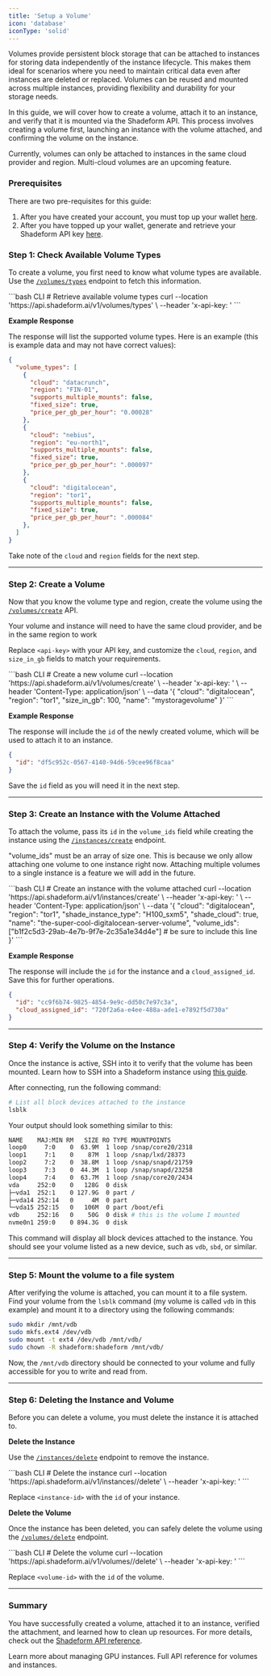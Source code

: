 ```yaml
---
title: 'Setup a Volume'
icon: 'database'
iconType: 'solid'
---
```


Volumes provide persistent block storage that can be attached to instances for storing data independently of the instance lifecycle. This makes them ideal for scenarios where you need to maintain critical data even after instances are deleted or replaced. Volumes can be reused and mounted across multiple instances, providing flexibility and durability for your storage needs.

In this guide, we will cover how to create a volume, attach it to an instance, and verify that it is mounted via the Shadeform API. This process involves creating a volume first, launching an instance with the volume attached, and confirming the volume on the instance.

Currently, volumes can only be attached to instances in the same cloud provider and region. Multi-cloud volumes are an upcoming feature.

### Prerequisites

There are two pre-requisites for this guide:
1. After you have created your account, you must top up your wallet [here](https://platform.shadeform.ai/settings/billing).
2. After you have topped up your wallet, generate and retrieve your Shadeform API key [here](https://platform.shadeform.ai/settings/api).

### Step 1: Check Available Volume Types

To create a volume, you first need to know what volume types are available. Use the [`/volumes/types`](https://docs.shadeform.ai/api-reference/volumes/volumes-types) endpoint to fetch this information.

<CodeGroup>
  ```bash CLI
  # Retrieve available volume types
  curl --location 'https://api.shadeform.ai/v1/volumes/types' \
  --header 'x-api-key: <api-key>'
  ```
</CodeGroup>

**Example Response**

The response will list the supported volume types. Here is an example (this is example data and may not have correct values):

```json Response
{
  "volume_types": [
    {
      "cloud": "datacrunch",
      "region": "FIN-01",
      "supports_multiple_mounts": false,
      "fixed_size": true,
      "price_per_gb_per_hour": "0.00028"
    },
    {
      "cloud": "nebius",
      "region": "eu-north1",
      "supports_multiple_mounts": false,
      "fixed_size": true,
      "price_per_gb_per_hour": ".000097"
    },
    {
      "cloud": "digitalocean",
      "region": "tor1",
      "supports_multiple_mounts": false,
      "fixed_size": true,
      "price_per_gb_per_hour": ".000084"
    },
  ]
}
```

Take note of the `cloud` and `region` fields for the next step.

---

### Step 2: Create a Volume

Now that you know the volume type and region, create the volume using the [`/volumes/create`](https://docs.shadeform.ai/api-reference/volumes/volumes-create) API.

<Note> Your volume and instance will need to have the same cloud provider, and be in the same region to work </Note>

Replace `<api-key>` with your API key, and customize the `cloud`, `region`, and `size_in_gb` fields to match your requirements.

<CodeGroup>
  ```bash CLI
  # Create a new volume
  curl --location 'https://api.shadeform.ai/v1/volumes/create' \
  --header 'x-api-key: <api-key>' \
  --header 'Content-Type: application/json' \
  --data '{
      "cloud": "digitalocean",
      "region": "tor1",
      "size_in_gb": 100,
      "name": "mystoragevolume"
  }'
  ```
</CodeGroup>

**Example Response**

The response will include the `id` of the newly created volume, which will be used to attach it to an instance.

```json Response
{
  "id": "df5c952c-0567-4140-94d6-59cee96f8caa"
}
```

Save the `id` field as you will need it in the next step.

---

### Step 3: Create an Instance with the Volume Attached

To attach the volume, pass its `id` in the `volume_ids` field while creating the instance using the [`/instances/create`](https://docs.shadeform.ai/api-reference/instances/instances-create) endpoint. 

<Note> "volume_ids" must be an array of size one. This is because we only allow attaching one volume to one instance right now. Attaching multiple volumes to a single instance is a feature we will add in the future. </Note>

<CodeGroup>
  ```bash CLI
  # Create an instance with the volume attached
  curl --location 'https://api.shadeform.ai/v1/instances/create' \
  --header 'x-api-key: <api-key>' \
  --header 'Content-Type: application/json' \
  --data '{
    "cloud": "digitalocean",
    "region": "tor1",
    "shade_instance_type": "H100_sxm5",
    "shade_cloud": true,
    "name": "the-super-cool-digitalocean-server-volume",
    "volume_ids": ["b1f2c5d3-29ab-4e7b-9f7e-2c35a1e34d4e"] # be sure to include this line
  }'
  ```
</CodeGroup>

**Example Response**

The response will include the `id` for the instance and a `cloud_assigned_id`. Save this for further operations.

```json Response
{
  "id": "cc9f6b74-9825-4854-9e9c-dd50c7e97c3a",
  "cloud_assigned_id": "720f2a6a-e4ee-488a-ade1-e7892f5d730a"
}
```

---

### Step 4: Verify the Volume on the Instance

Once the instance is active, SSH into it to verify that the volume has been mounted. Learn how to SSH into a Shadeform instance using [this guide](https://docs.shadeform.ai/getting-started/quickstart#sshing-into-the-instance).

After connecting, run the following command:

```bash
# List all block devices attached to the instance
lsblk
```

Your output should look something similar to this:

```bash
NAME    MAJ:MIN RM   SIZE RO TYPE MOUNTPOINTS
loop0     7:0    0  63.9M  1 loop /snap/core20/2318
loop1     7:1    0    87M  1 loop /snap/lxd/28373
loop2     7:2    0  38.8M  1 loop /snap/snapd/21759
loop3     7:3    0  44.3M  1 loop /snap/snapd/23258
loop4     7:4    0  63.7M  1 loop /snap/core20/2434
vda     252:0    0   128G  0 disk 
├─vda1  252:1    0 127.9G  0 part /
├─vda14 252:14   0     4M  0 part 
└─vda15 252:15   0   106M  0 part /boot/efi
vdb     252:16   0    50G  0 disk # this is the volume I mounted
nvme0n1 259:0    0 894.3G  0 disk 
```

This command will display all block devices attached to the instance. You should see your volume listed as a new device, such as `vdb`, `sbd`, or similar.

---

### Step 5: Mount the volume to a file system

After verifying the volume is attached, you can mount it to a file system. Find your volume from the `lsblk` command (my volume is called `vdb` in this example) and mount it to a directory using the following commands:

```bash
sudo mkdir /mnt/vdb
sudo mkfs.ext4 /dev/vdb
sudo mount -t ext4 /dev/vdb /mnt/vdb/
sudo chown -R shadeform:shadeform /mnt/vdb/
```

Now, the `/mnt/vdb` directory should be connected to your volume and fully accessible for you to write and read from.

---

### Step 6: Deleting the Instance and Volume

Before you can delete a volume, you must delete the instance it is attached to.

**Delete the Instance**

Use the [`/instances/delete`](https://docs.shadeform.ai/api-reference/instances/instances-delete) endpoint to remove the instance.

<CodeGroup>
  ```bash CLI
  # Delete the instance
  curl --location 'https://api.shadeform.ai/v1/instances/<instance-id>/delete' \
  --header 'x-api-key: <api-key>'
  ```
</CodeGroup>

Replace `<instance-id>` with the `id` of your instance.

**Delete the Volume**

Once the instance has been deleted, you can safely delete the volume using the [`/volumes/delete`](https://docs.shadeform.ai/api-reference/volumes/volumes-delete) endpoint.

<CodeGroup>
  ```bash CLI
  # Delete the volume
  curl --location 'https://api.shadeform.ai/v1/volumes/<volume-id>/delete' \
  --header 'x-api-key: <api-key>'
  ```
</CodeGroup>

Replace `<volume-id>` with the `id` of the volume.

---

### Summary
You have successfully created a volume, attached it to an instance, verified the attachment, and learned how to clean up resources. For more details, check out the [Shadeform API reference](https://docs.shadeform.ai/api-reference/volumes/volumes-create).

<CardGroup cols={2}>
  <Card title="Managing Instances" icon="server" href="/guides/instances">
    Learn more about managing GPU instances.
  </Card>
  <Card title="API Documentation" icon="code" href="/api-reference/volumes/volumes-create">
    Full API reference for volumes and instances.
  </Card>
</CardGroup>
